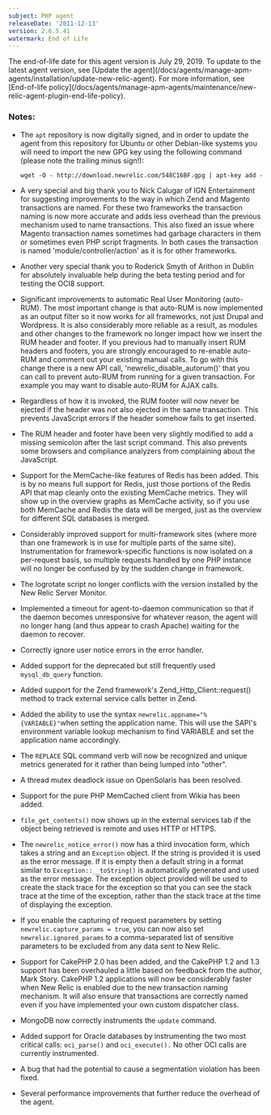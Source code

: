 ```yaml
---
subject: PHP agent
releaseDate: '2011-12-13'
version: 2.6.5.41
watermark: End of Life
---
```


<Callout variant="important">
  The end-of-life date for this agent version is July 29, 2019. To update to the latest agent version, see [Update the agent](/docs/agents/manage-apm-agents/installation/update-new-relic-agent). For more information, see [End-of-life policy](/docs/agents/manage-apm-agents/maintenance/new-relic-agent-plugin-end-life-policy).
</Callout>

### Notes:

* The `apt` repository is now digitally signed, and in order to update the agent from this repository for Ubuntu or other Debian-like systems you will need to import the new GPG key using the following command (please note the trailing minus sign!):

  `wget -O - http://download.newrelic.com/548C16BF.gpg | apt-key add -`
* A very special and big thank you to Nick Calugar of IGN Entertainment for suggesting improvements to the way in which Zend and Magento transactions are named. For these two frameworks the transaction naming is now more accurate and adds less overhead than the previous mechanism used to name transactions. This also fixed an issue where Magento transaction names sometimes had garbage characters in them or sometimes even PHP script fragments. In both cases the transaction is named 'module/controller/action' as it is for other frameworks.
* Another very special thank you to Roderick Smyth of Arithon in Dublin for absolutely invaluable help during the beta testing period and for testing the OCI8 support.
* Significant improvements to automatic Real User Monitoring (auto-RUM). The most important change is that auto-RUM is now implemented as an output filter so it now works for all frameworks, not just Drupal and Wordpress. It is also considerably more reliable as a result, as modules and other changes to the framework no longer impact how we insert the RUM header and footer. If you previous had to manually insert RUM headers and footers, you are strongly encouraged to re-enable auto-RUM and comment out your existing manual calls. To go with this change there is a new API call, 'newrelic_disable_autorum()' that you can call to prevent auto-RUM from running for a given transaction. For example you may want to disable auto-RUM for AJAX calls.
* Regardless of how it is invoked, the RUM footer will now never be ejected if the header was not also ejected in the same transaction. This prevents JavaScript errors if the header somehow fails to get inserted.
* The RUM header and footer have been very slightly modified to add a missing semicolon after the last script command. This also prevents some browsers and compliance analyzers from complaining about the JavaScript.
* Support for the MemCache-like features of Redis has been added. This is by no means full support for Redis, just those portions of the Redis API that map cleanly onto the existing MemCache metrics. They will show up in the overview graphs as MemCache activity, so if you use both MemCache and Redis the data will be merged, just as the overview for different SQL databases is merged.
* Considerably improved support for multi-framework sites (where more than one framework is in use for multiple parts of the same site). Instrumentation for framework-specific functions is now isolated on a per-request basis, so multiple requests handled by one PHP instance will no longer be confused by by the sudden change in framework.
* The logrotate script no longer conflicts with the version installed by the New Relic Server Monitor.
* Implemented a timeout for agent-to-daemon communication so that if the daemon becomes unresponsive for whatever reason, the agent will no longer hang (and thus appear to crash Apache) waiting for the daemon to recover.
* Correctly ignore user notice errors in the error handler.
* Added support for the deprecated but still frequently used `mysql_db_query` function.
* Added support for the Zend framework's Zend_Http_Client::request() method to track external service calls better in Zend.
* Added the ability to use the syntax `newrelic.appname="%{VARIABLE}"`when setting the application name. This will use the SAPI's environment variable lookup mechanism to find VARIABLE and set the application name accordingly.
* The `REPLACE` SQL command verb will now be recognized and unique metrics generated for it rather than being lumped into "other".
* A thread mutex deadlock issue on OpenSolaris has been resolved.
* Support for the pure PHP MemCached client from Wikia has been added.
* `file_get_contents()` now shows up in the external services tab if the object being retrieved is remote and uses HTTP or HTTPS.
* The `newrelic_notice_error()` now has a third invocation form, which takes a string and an `Exception` object. If the string is provided it is used as the error message. If it is empty then a default string in a format similar to `Exception::__toString()` is automatically generated and used as the error message. The exception object provided will be used to create the stack trace for the exception so that you can see the stack trace at the time of the exception, rather than the stack trace at the time of displaying the exception.
* If you enable the capturing of request parameters by setting `newrelic.capture_params = true`, you can now also set `newrelic.ignored_params` to a comma-separated list of sensitive parameters to be excluded from any data sent to New Relic.
* Support for CakePHP 2.0 has been added, and the CakePHP 1.2 and 1.3 support has been overhauled a little based on feedback from the author, Mark Story. CakePHP 1.2 applications will now be considerably faster when New Relic is enabled due to the new transaction naming mechanism. It will also ensure that transactions are correctly named even if you have implemented your own custom dispatcher class.
* MongoDB now correctly instruments the `update` command.
* Added support for Oracle databases by instrumenting the two most critical calls: `oci_parse()` and `oci_execute().` No other OCI calls are currently instrumented.
* A bug that had the potential to cause a segmentation violation has been fixed.
* Several performance improvements that further reduce the overhead of the agent.
